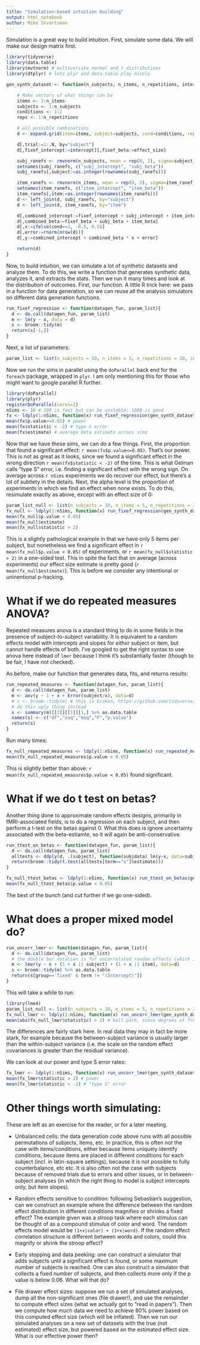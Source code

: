 ```yaml
---
title: "Simulation-based intuition building"
output: html_notebook
author: Mike Shvartsman
---
```


Simulation is a great way to build intuition. First, simulate some data. We will make our design matrix first. 

```r
library(tidyverse)
library(data.table)
library(mvtnorm) # multivariate normal and t distributions
library(dtplyr) # lets plyr and data.table play nicely

gen_synth_dataset <- function(n_subjects, n_items, n_repetitions, intercept, effect_size, subject_ranef_cov, item_ranef_cov){

	# Make vectors of what things can be 
	items <- 1:n_items
	subjects <- 1:n_subjects
	conditions <- 1:2
	reps <- 1:n_repetitions

	# all possible combinations
	d <- expand.grid(item=items, subject=subjects, cond=conditions, rep=reps) %>% as.data.table()

	d[,trial:=1:.N, by="subject"]
	d[,fixef_intercept:=intercept][,fixef_beta:=effect_size]

	subj_ranefs <- rmvnorm(n_subjects, mean = rep(0, 2), sigma=subject_ranef_cov) %>% as.data.table()
	setnames(subj_ranefs, c("subj_intercept", "subj_beta"))
	subj_ranefs[,subject:=as.integer(rownames(subj_ranefs))]

	item_ranefs <- rmvnorm(n_items, mean = rep(0, 2), sigma=item_ranef_cov) %>% as.data.table()
	setnames(item_ranefs, c("item_intercept", "item_beta"))
	item_ranefs[,item:=as.integer(rownames(item_ranefs))]
	d <- left_join(d, subj_ranefs, by="subject")
	d <- left_join(d, item_ranefs, by="item")

	d[,combined_intercept:=fixef_intercept + subj_intercept + item_intercept]
	d[,combined_beta:=fixef_beta + subj_beta + item_beta]
	d[,x:=ifelse(cond==1, -0.5, 0.5)]
	d[,error:=rnorm(nrow(d))]
	d[,y:=combined_intercept + combined_beta * x + error]

	return(d)
}
```

Now, to build intuition, we can simulate a lot of synthetic datasets and analyze them. To do this, we write a function that generates synthetic data, analyzes it, and extracts the stats. Then we run it many times and look at the distribution of outcomes. First, our function. A little R trick here: we pass in a function for data generation, so we can reuse all the analysis simulators on different data generation functions. 

```r
run_fixef_regression <- function(datagen_fun, param_list){
  d <- do.call(datagen_fun, param_list)
  m <- lm(y ~ x, data = d)
  s <- broom::tidy(m)
  return(s[-1,])
}
```

Next, a list of parameters: 
```r
param_list <- list(n_subjects = 10, n_items = 5, n_repetitions = 20, intercept=5, effect_size = 0.2,subject_ranef_cov=diag(2), item_ranef_cov=diag(2))
```

Now we run the sims in parallel using the `doParallel` back end for the `foreach` package, wrapped in `plyr`. I am only mentioning this for those who might want to google parallel R further. 

```r
library(doParallel)
library(plyr)
registerDoParallel(cores=2)
nSims <- 10 # 100 is fast but can be unstable; 1000 is good
fx <- ldply(1:nSims, function(x) run_fixef_regression(gen_synth_dataset, param_list), .parallel=TRUE) %>% as.data.table
mean(fx$p.value<=0.05) # power
mean(fx$statistic < -2) # type S error
mean(fx$estimate) # average beta estimate across sims
```

Now that we have these sims, we can do a few things. First, the proportion that found a significant effect: `r mean(fx$p.value<=0.05)`. That's our power. This is not as great as it looks, since we found a significant effect in the wrong direction `r mean(fx$statistic < -2)` of the time. This is what Gelman calls "type S" error, i.e. finding a significant effect with the wrong sign. On average across `r nSims` experiments we do recover our effect, but there's a lot of subtlety in the details. Next, the alpha level is the proportion of experiments in which we find an effect when none exists. To do this, resimulate exactly as above, except with an effect size of 0: 

```r
param_list_null <- list(n_subjects = 10, n_items = 5, n_repetitions = 20, intercept=5, effect_size = 0, subject_ranef_cov=diag(2), item_ranef_cov=diag(2))
fx_null <- ldply(1:nSims, function(x) run_fixef_regression(gen_synth_dataset, param_list), .parallel=TRUE) %>% as.data.table
mean(fx_null$p.value < 0.05)
mean(fx_null$estimate)
mean(fx_null$statistic > 2)
```

This is a slightly pathological example in that we have only 5 items per subject, but nonetheless we find a significant effect in `r mean(fx_null$p.value < 0.05)` of experiments, or `r mean(fx_null$statistic > 2)` in a one-sided test. This in spite the fact that on average (across experiments) our effect size estimate is pretty good (`r mean(fx_null$estimate)`). This is before we consider any intentional or uninentional p-hacking.  

# What if we do repeated measures ANOVA? 

Repeated measures anova is a standard thing to do in some fields in the presence of subject-to-subject variability. It is equivalent to a random effects model with intercepts and slopes for *either* subject or item, but cannot handle effects of both. I've googled to get the right syntax to use anova here instead of `lmer` because I think it's substantially faster (though to be fair, I have not checked). 

As before, make our function that generates data, fits, and returns results: 
```r
run_repeated_measures <- function(datagen_fun, param_list){
  d <- do.call(datagen_fun, param_list)
  m <- aov(y ~ 1 + x + Error(subject/x), data=d)
  # s <- broom::tidy(m) # this is broken, https://github.com/tidyverse/broom/issues/95
  # do this ugly thing instead
  s <- summary(m)[[3]][[1]][1,] %>% as.data.table
  names(s) <- c("df","ssq","msq","F","p.value")
  return(s)
}
```

Run many times: 
```r
fx_null_repeated_measures <- ldply(1:nSims, function(x) run_repeated_measures(gen_synth_dataset, param_list), .parallel=TRUE) %>% as.data.table
mean(fx_null_repeated_measures$p.value < 0.05)
```
This is slightly better than above: `r mean(fx_null_repeated_measures$p.value < 0.05)` found significant. 

# What if we do t test on betas? 

Another thing done to approximate random effects designs, primarily in fMRI-associated fields, is to do a regression on each subject, and then perform a t-test on the betas against 0. What this does is ignore uncertainty associated with the beta-estiamte, so it will again be anti-conservative. 

```r
run_ttest_on_betas <- function(datagen_fun, param_list){
  d <- do.call(datagen_fun, param_list)
  alltests <- ddply(d, .(subject), function(subjdata) lm(y~x, data=subjdata) %>% broom::tidy()) %>% as.data.table
  return(broom::tidy(t.test(alltests[term=="x"]$estimate)))
}
```

```r
fx_null_ttest_betas <- ldply(1:nSims, function(x) run_ttest_on_betas(gen_synth_dataset, param_list), .parallel=TRUE) %>% as.data.table
mean(fx_null_ttest_betas$p.value < 0.05)
```
The best of the bunch (and cut further if we go one-sided). 

# What does a proper mixed model do? 
```r
run_uncorr_lmer <- function(datagen_fun, param_list){
  d <- do.call(datagen_fun, param_list)
  # the double bar notation is for uncorrelated random effects (which is what we generated with diagonal covariances)
  m <- lmer(y ~ x + (1 + x || subject) + (1 + x || item), data=d)
  s <- broom::tidy(m) %>% as.data.table
  return(s[group=='fixed' & term != "(Intercept)"])
}
```
This will take a while to run: 
```r
library(lme4)
param_list_null <- list(n_subjects = 10, n_items = 5, n_repetitions = 20, intercept=5, effect_size = 0 ,subject_ranef_cov=diag(2), item_ranef_cov=diag(2))
fx_null_lmer <- ldply(1:nSims, function(x) run_uncorr_lmer(gen_synth_dataset, param_list_null), .parallel=TRUE) %>% as.data.table
mean(abs(fx_null_lmer$statistic) > 2) # ball park, since degrees of freedom are not defined -- this is two-sided, one-sided will be even better. 
```
The differences are fairly stark here. In real data they may in fact be more stark, for example because the between-subject variance is usually larger than the within-subject variance (i.e. the scale on the random effect covariances is greater than the residual variance). 

We can look at our power and type S error rates: 
```r
fx_lmer <- ldply(1:nSims, function(x) run_uncorr_lmer(gen_synth_dataset, param_list), .parallel=TRUE) %>% as.data.table
mean(fx_lmer$statistic > 2) # power
mean(fx_lmer$statistic < -2) # "type S" error
```

# Other things worth simulating: 

These are left as an exercise for the reader, or for a later meeting. 

- Unbalanced cells: the data generation code above runs with all possible permutations of subjects, items, etc. In practice, this is often not the case with items/conditions, either because items uniquely identify conditions, because items are placed in different conditions for each subject (incl. in latin-square settings), because it is not possible to fully counterbalance, etc etc. It is also often not the case with subjects because of removed trials due to errors and other issues, or in between-subject analyses (in which the right thing to model is subject intercepts only, but item slopes). 

- Random effects sensitive to condition: following Sebastian's suggestion, can we construct an example where the difference between the random effect distribution in different conditions magnifies or shrinks a fixed effect? The example given was a stroop task where each stimulus can be thought of as a compound stimulus of color and word. The random effects model would be `(1+x|color) + (1+x|word)`. If the random effect correlation structure is different between words and colors, could this magnify or shrink the stroop effect? 

- Early stopping and data peeking: one can construct a simulator that adds subjects until a significant effect is found, or some maximum number of subjects is reached. One can also construct a simulator that collects a fixed number of subjects, and then collects more only if the p value is below 0.06. What will that do? 

- File drawer effect sizes: suppose we run a set of simulated analyses, dump all the non-significant ones (file drawer!), and use the remainder to compute effect sizes (what we actually got to "read in papers"). Then we compute how much data we need to achieve 80% power based on this computed effect size (which will be inflated). Then we run our simulated analyses on a new set of datasets with the true (not estimated) effect size, but powered based on the estimated effect size. What is our effective power then? 